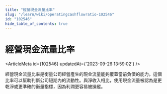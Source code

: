 ```yaml
---
title: "經營現金流量比率"
slug: "/learn/wiki/operatingcashflowratio-102546"
id: "102546"
hide_table_of_contents: true
---
```



# 經營現金流量比率

<ArticleMeta id={102546} updatedAt={'2023-09-26 13:59:02'} />
<div className='border-solid border-b border-t-0 my-4 border-[var(--ifm-color-gray-300)]' />

經營現金流量比率是衡量公司經營產生的現金流量能夠覆蓋當前負債的能力。這個比率可以幫助判斷公司短期內的流動性。與淨收入相比，使用現金流量被認為是更乾淨或更準確的衡量指標，因為利潤更容易被操縱。
